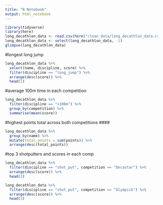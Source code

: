 ```yaml
---
title: "R Notebook"
output: html_notebook
---
```

```r
library(tidyverse)
library(here)
long_decathlon_data <- read.csv(here("clean_data/long_decathlon_data.csv"))
long_decathlon_data <- select(long_decathlon_data, -1)
glimpse(long_decathlon_data)
```
#longest long jump
```r
long_decathlon_data %>% 
  select(name, discipline, score) %>% 
  filter(discipline == "long_jump") %>% 
  arrange(desc(score)) %>% 
  head(1)
```
#average 100m time in each competition
```r
long_decathlon_data %>% 
  filter(discipline == "x100m") %>% 
  group_by(competition) %>% 
  summarise(mean(score))
```
#highest points total across both competitions ####
```r
long_decathlon_data %>% 
  group_by(name) %>% 
  mutate(total_points = sum(points)) %>% 
  arrange(desc(total_points))
```
#top 3 shotputters and scores in each comp
```r
long_decathlon_data %>% 
  filter(discipline == "shot_put", competition == "Decastar") %>% 
  arrange(desc(score)) %>% 
  head(3)

long_decathlon_data %>% 
  filter(discipline == "shot_put", competition == "OlympicG") %>% 
  arrange(desc(score)) %>% 
  head(3)
  
```


